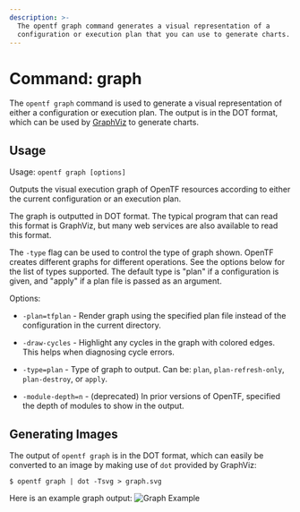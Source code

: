 ```yaml
---
description: >-
  The opentf graph command generates a visual representation of a
  configuration or execution plan that you can use to generate charts.
---
```


# Command: graph

The `opentf graph` command is used to generate a visual
representation of either a configuration or execution plan.
The output is in the DOT format, which can be used by
[GraphViz](http://www.graphviz.org) to generate charts.

## Usage

Usage: `opentf graph [options]`

Outputs the visual execution graph of OpenTF resources according to
either the current configuration or an execution plan.

The graph is outputted in DOT format. The typical program that can
read this format is GraphViz, but many web services are also available
to read this format.

The `-type` flag can be used to control the type of graph shown. OpenTF
creates different graphs for different operations. See the options below
for the list of types supported. The default type is "plan" if a
configuration is given, and "apply" if a plan file is passed as an
argument.

Options:

* `-plan=tfplan`    - Render graph using the specified plan file instead of the
  configuration in the current directory.

* `-draw-cycles`    - Highlight any cycles in the graph with colored edges.
  This helps when diagnosing cycle errors.

* `-type=plan`      - Type of graph to output. Can be: `plan`, `plan-refresh-only`, `plan-destroy`, or `apply`.

* `-module-depth=n` - (deprecated) In prior versions of OpenTF, specified the
  depth of modules to show in the output.

## Generating Images

The output of `opentf graph` is in the DOT format, which can
easily be converted to an image by making use of `dot` provided
by GraphViz:

```shellsession
$ opentf graph | dot -Tsvg > graph.svg
```

Here is an example graph output:
![Graph Example](/img/docs/graph-example.png)
